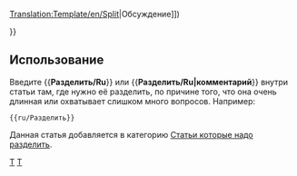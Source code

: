 <noinclude>[[Translation:Template/en/Split]]</noinclude><noinclude></noinclude>{{en/Ambox| type  = move
| image = Split.png
| text  = <strong>Разделить</strong><br>Было высказано предположение, что данная страница будет разбита на несколько страниц. ([[{{{discuss|{{TALKPAGENAME}}}}}|Обсуждение]])<p>{{{1|}}}</p>
}}<includeonly>{{{2|[[Category:en/Articles to be split]]}}}</includeonly><noinclude>

==Использование==
Введите <nowiki>{{</nowiki>'''Разделить/Ru'''<nowiki>}}</nowiki> или <nowiki>{{</nowiki>'''Разделить/Ru|комментарий'''<nowiki>}}</nowiki> внутри статьи там, где нужно её разделить, по причине того, что она очень длинная или охватывает слишком много вопросов. Например: 
<pre>{{ru/Разделить}}</pre>
Данная статья добавляется в категорию [[:Category:en/Articles to be split|Статьи которые надо разделить]].

[[Category:ru/Шаблоны|T]][[Category:ru/Окна сообщений|T]]</noinclude>